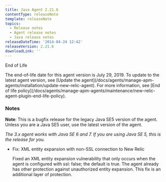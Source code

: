 ```yaml
---
title: Java Agent 2.21.6
contentType: releaseNote
template: releaseNote
topics:
  - Release notes
  - Agent release notes
  - Java release notes
releaseDateTime: '2014-04-24 12:42'
releaseVersion: 2.21.6
downloadLink: ''
---
```


End of Life

<Callout variant="important">
  The end-of-life date for this agent version is July 29, 2019. To update to the latest agent version, see [Update the agent](/docs/agents/manage-apm-agents/installation/update-new-relic-agent). For more information, see [End of life policy](/docs/agents/manage-apm-agents/maintenance/new-relic-agent-plugin-end-life-policy).
</Callout>

### Notes

**Note**: This is a bugfix release for the legacy Java SE5 version of the agent. Unless you are a Java SE5 user, use the latest version of the agent.

_The 3.x agent works with Java SE 6 and 7. If you are using Java SE 5, this is the release for you._

* Fix: XML entity expansion with non-SSL connection to New Relic

  Fixed an XML entity expansion vulnerability that only occurs when the agent is configured with ssl: false; the default is true. The agent already has other protection against unauthorized entity expansion. This fix is an additional layer of protection.
